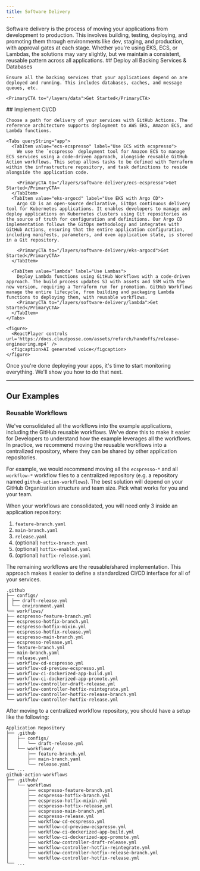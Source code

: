 ```yaml
---
title: Software Delivery
---
```


<Intro>
  Software delivery is the process of moving your applications from development to production. This involves building, testing, deploying, and promoting them through environments like dev, staging, and production, with approval gates at each stage. Whether you're using EKS, ECS, or Lambdas, the solutions may vary slightly, but we maintain a consistent, reusable pattern across all applications.
</Intro>

<Steps>

  <Step>
    ## <StepNumber/> Deploy all Backing Services & Databases

    Ensure all the backing services that your applications depend on are deployed and running. This includes databases, caches, and message queues, etc.

    <PrimaryCTA to="/layers/data">Get Started</PrimaryCTA>
  </Step>

  <Step>
    ## <StepNumber/> Implement CI/CD

    Choose a path for delivery of your services with GitHub Actions. The reference architecture supports deployment to AWS EKS, Amazon ECS, and Lambda functions.

    <Tabs queryString="app">
      <TabItem value="ecs-ecspresso" label="Use ECS with ecspresso">
        We use the `ecspresso` deployment tool for Amazon ECS to manage ECS services using a code-driven approach, alongside reusable GitHub Action workflows. This setup allows tasks to be defined with Terraform within the infrastructure repository, and task definitions to reside alongside the application code.

        <PrimaryCTA to="/layers/software-delivery/ecs-ecspresso">Get Started</PrimaryCTA>
      </TabItem>
      <TabItem value="eks-argocd" label="Use EKS with Argo CD">
        Argo CD is an open-source declarative, GitOps continuous delivery tool for Kubernetes applications. It enables developers to manage and deploy applications on Kubernetes clusters using Git repositories as the source of truth for configuration and definitions. Our Argo CD implementation follows the GitOps methodology and integrates with GitHub Actions, ensuring that the entire application configuration, including manifests, parameters, and even application state, is stored in a Git repository.

        <PrimaryCTA to="/layers/software-delivery/eks-argocd">Get Started</PrimaryCTA>
      </TabItem>

      <TabItem value="lambda" label="Use Lambas">
        Deploy Lambda functions using GitHub Workflows with a code-driven approach. The build process updates S3 with assets and SSM with the new version, requiring a Terraform run for promotion. GitHub Workflows manage the entire lifecycle, from building and packaging Lambda functions to deploying them, with reusable workflows.
        <PrimaryCTA to="/layers/software-delivery/lambda">Get Started</PrimaryCTA>
      </TabItem>
    </Tabs>

    <figure>
      <ReactPlayer controls url='https://docs.cloudposse.com/assets/refarch/handoffs/release-engineering.mp4' />
      <figcaption>AI generated voice</figcaption>
    </figure>
  </Step>

</Steps>

Once you're done deploying your apps, it's time to start monitoring everything. We'll show you how to do that next.

<hr></hr>
<h2>Our Examples</h2>

### Reusable Workflows

We've consolidated all the workflows into the example applications,
including the GitHub reusable workflows.
We've done this to make it easier for Developers to understand how the example leverages all the workflows.
In practice, we recommend moving the reusable workflows into a centralized repository,
where they can be shared by other application repositories.

For example,
we would recommend moving all the `ecspresso-*` and all `workflow-*` workflow files to a centralized repository
(e.g. a repository named `github-action-workflows`).
The best solution will depend on your GitHub Organization structure and team size.
Pick what works for you and your team.

When your workflows are consolidated, you will need only 3 inside an application repository:

  1. `feature-branch.yaml`
  2. `main-branch.yaml`
  3. `release.yaml`
  4. (optional) `hotfix-branch.yaml`
  5. (optional) `hotfix-enabled.yaml`
  6. (optional) `hotfix-release.yaml`

The remaining workflows are the reusable/shared implementation. This approach makes it easier to define a standardized CI/CD interface for all of your services.

  ```console
  .github
  ├── configs/
  │ ├── draft-release.yml
  │ └── environment.yaml
  └── workflows/
  ├── ecspresso-feature-branch.yml
  ├── ecspresso-hotfix-branch.yml
  ├── ecspresso-hotfix-mixin.yml
  ├── ecspresso-hotfix-release.yml
  ├── ecspresso-main-branch.yml
  ├── ecspresso-release.yml
  ├── feature-branch.yml
  ├── main-branch.yaml
  ├── release.yaml
  ├── workflow-cd-ecspresso.yml
  ├── workflow-cd-preview-ecspresso.yml
  ├── workflow-ci-dockerized-app-build.yml
  ├── workflow-ci-dockerized-app-promote.yml
  ├── workflow-controller-draft-release.yml
  ├── workflow-controller-hotfix-reintegrate.yml
  ├── workflow-controller-hotfix-release-branch.yml
  └── workflow-controller-hotfix-release.yml
  ```

After moving to a centralized workflow repository, you should have a setup like the following:

  ```console
  Application Repository
  ├── .github
  │   ├── configs/
  │   │   └── draft-release.yml
  │   └── workflows/
  │       ├── feature-branch.yml
  │       ├── main-branch.yaml
  │       └── release.yaml
  └── ...
  github-action-workflows
  ├── .github/
  │   └── workflows
  │       ├── ecspresso-feature-branch.yml
  │       ├── ecspresso-hotfix-branch.yml
  │       ├── ecspresso-hotfix-mixin.yml
  │       ├── ecspresso-hotfix-release.yml
  │       ├── ecspresso-main-branch.yml
  │       ├── ecspresso-release.yml
  │       ├── workflow-cd-ecspresso.yml
  │       ├── workflow-cd-preview-ecspresso.yml
  │       ├── workflow-ci-dockerized-app-build.yml
  │       ├── workflow-ci-dockerized-app-promote.yml
  │       ├── workflow-controller-draft-release.yml
  │       ├── workflow-controller-hotfix-reintegrate.yml
  │       ├── workflow-controller-hotfix-release-branch.yml
  │       └── workflow-controller-hotfix-release.yml
  └── ...
  ```
